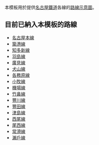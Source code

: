 <noinclude>{{Documentation subpage}}</noinclude>
本模板用於提供[[名古屋鐵道]]各線的[[WP:鐵路系統標示|路線示意圖]]。

== 目前已納入本模板的路線 ==
* [[Template:名古屋鐵道RDT/名古屋本線|名古屋本線]]
* [[Template:名古屋鐵道RDT/築港線|築港線]]
* [[Template:名古屋鐵道RDT/知多新線|知多新線]]
* [[Template:名古屋鐵道RDT/羽島線|羽島線]]
* [[Template:名古屋鐵道RDT/廣見線|廣見線]]
* [[Template:名古屋鐵道RDT/犬山線|犬山線]]
* [[Template:名古屋鐵道RDT/各務原線|各務原線]]
* [[Template:名古屋鐵道RDT/小牧線|小牧線]]
* [[Template:名古屋鐵道RDT/機場線|機場線]]
* [[Template:名古屋鐵道RDT/竹鼻線|竹鼻線]]
* [[Template:名古屋鐵道RDT/豐川線|豐川線]]
* [[Template:名古屋鐵道RDT/豐田線|豐田線]]
* [[Template:名古屋鐵道RDT/津島線|津島線]]
* [[Template:名古屋鐵道RDT/西尾線|西尾線]]
* [[Template:名古屋鐵道RDT/尾西線|尾西線]]
* [[Template:名古屋鐵道RDT/常滑線|常滑線]]
* [[Template:名古屋鐵道RDT/瀨戶線|瀨戶線]]